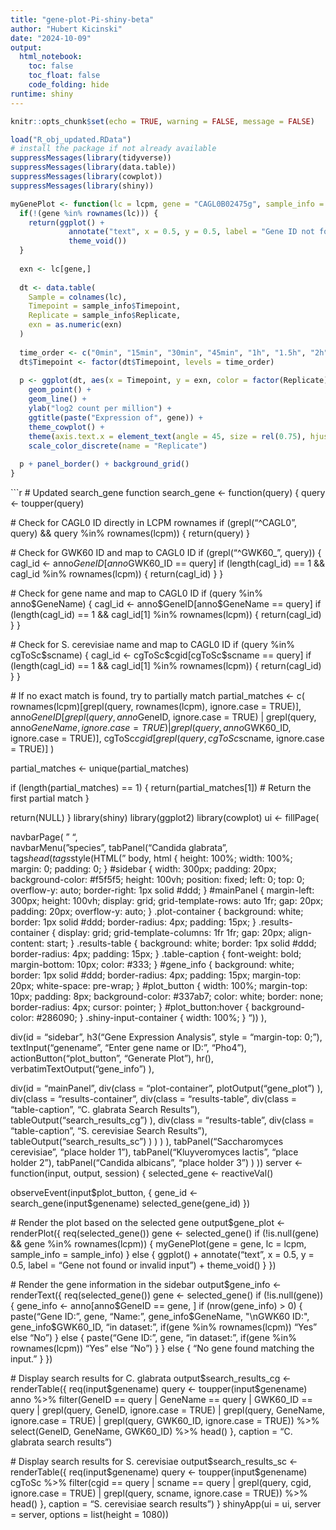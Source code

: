 ```yaml
---
title: "gene-plot-Pi-shiny-beta"
author: "Hubert Kicinski"
date: "2024-10-09"
output: 
  html_notebook:
    toc: false
    toc_float: false
    code_folding: hide
runtime: shiny
---
```

<style type="text/css">
.main-container {
  max-width: 100%;
  margin-left: auto;
  margin-right: auto;
}
</style>
```r
knitr::opts_chunk$set(echo = TRUE, warning = FALSE, message = FALSE)
```
```r
load("R_obj_updated.RData")
# install the package if not already available
suppressMessages(library(tidyverse))
suppressMessages(library(data.table))
suppressMessages(library(cowplot))
suppressMessages(library(shiny))
```
```r
myGenePlot <- function(lc = lcpm, gene = "CAGL0B02475g", sample_info = sample_info) {
  if(!(gene %in% rownames(lc))) {
    return(ggplot() + 
             annotate("text", x = 0.5, y = 0.5, label = "Gene ID not found in expression data") + 
             theme_void())
  }
  
  exn <- lc[gene,]
  
  dt <- data.table(
    Sample = colnames(lc),
    Timepoint = sample_info$Timepoint,
    Replicate = sample_info$Replicate,
    exn = as.numeric(exn)
  )
  
  time_order <- c("0min", "15min", "30min", "45min", "1h", "1.5h", "2h", "3h", "4h", "6h", "8h")
  dt$Timepoint <- factor(dt$Timepoint, levels = time_order)
  
  p <- ggplot(dt, aes(x = Timepoint, y = exn, color = factor(Replicate), group = Replicate)) +
    geom_point() + 
    geom_line() +
    ylab("log2 count per million") + 
    ggtitle(paste("Expression of", gene)) +
    theme_cowplot() + 
    theme(axis.text.x = element_text(angle = 45, size = rel(0.75), hjust = 1)) +
    scale_color_discrete(name = "Replicate")
  
  p + panel_border() + background_grid()
}
```
```r
# Updated search_gene function
search_gene <- function(query) {
  query <- toupper(query)
  
  # Check for CAGL0 ID directly in LCPM rownames
  if (grepl("^CAGL0", query) && query %in% rownames(lcpm)) {
    return(query)
  }
  
  # Check for GWK60 ID and map to CAGL0 ID
  if (grepl("^GWK60_", query)) {
    cagl_id <- anno$GeneID[anno$GWK60_ID == query]
    if (length(cagl_id) == 1 && cagl_id %in% rownames(lcpm)) {
      return(cagl_id)
    }
  }
  
  # Check for gene name and map to CAGL0 ID
  if (query %in% anno$GeneName) {
    cagl_id <- anno$GeneID[anno$GeneName == query]
    if (length(cagl_id) == 1 && cagl_id[1] %in% rownames(lcpm)) {
      return(cagl_id)
    }
  }
  
  # Check for S. cerevisiae name and map to CAGL0 ID
  if (query %in% cgToSc$scname) {
    cagl_id <- cgToSc$cgid[cgToSc$scname == query]
    if (length(cagl_id) == 1 && cagl_id[1] %in% rownames(lcpm)) {
      return(cagl_id)
    }
  }
  
  # If no exact match is found, try to partially match
  partial_matches <- c(
    rownames(lcpm)[grepl(query, rownames(lcpm), ignore.case = TRUE)],
    anno$GeneID[grepl(query, anno$GeneID, ignore.case = TRUE) | 
                grepl(query, anno$GeneName, ignore.case = TRUE) | 
                grepl(query, anno$GWK60_ID, ignore.case = TRUE)],
    cgToSc$cgid[grepl(query, cgToSc$scname, ignore.case = TRUE)]
  )
  
  partial_matches <- unique(partial_matches)
  
  if (length(partial_matches) == 1) {
    return(partial_matches[1])  # Return the first partial match
  }
  
  return(NULL)
}
library(shiny)
library(ggplot2)
library(cowplot)
ui <- fillPage(
  
  navbarPage(
  " ",   
  navbarMenu("species", 
    tabPanel("Candida glabrata", 
  tags$head(
    tags$style(HTML("
      body, html {
        height: 100%;
        width: 100%;
        margin: 0;
        padding: 0;
      }
      #sidebar {
        width: 300px;
        padding: 20px;
        background-color: #f5f5f5;
        height: 100vh;
        position: fixed;
        left: 0;
        top: 0;
        overflow-y: auto;
        border-right: 1px solid #ddd;
      }
      #mainPanel {
        margin-left: 300px;
        height: 100vh;
        display: grid;
        grid-template-rows: auto 1fr;
        gap: 20px;
        padding: 20px;
        overflow-y: auto;
      }
      .plot-container {
        background: white;
        border: 1px solid #ddd;
        border-radius: 4px;
        padding: 15px;
      }
      .results-container {
        display: grid;
        grid-template-columns: 1fr 1fr;
        gap: 20px;
        align-content: start;
      }
      .results-table {
        background: white;
        border: 1px solid #ddd;
        border-radius: 4px;
        padding: 15px;
      }
      .table-caption {
        font-weight: bold;
        margin-bottom: 10px;
        color: #333;
      }
      #gene_info {
        background: white;
        border: 1px solid #ddd;
        border-radius: 4px;
        padding: 15px;
        margin-top: 20px;
        white-space: pre-wrap;
      }
      #plot_button {
        width: 100%;
        margin-top: 10px;
        padding: 8px;
        background-color: #337ab7;
        color: white;
        border: none;
        border-radius: 4px;
        cursor: pointer;
      }
      #plot_button:hover {
        background-color: #286090;
      }
      .shiny-input-container {
        width: 100%;
      }
    "))
  ),
  
  div(id = "sidebar",
    h3("Gene Expression Analysis", style = "margin-top: 0;"),
    textInput("genename", "Enter gene name or ID:", "Pho4"),
    actionButton("plot_button", "Generate Plot"),
    hr(),
    verbatimTextOutput("gene_info")
  ),
  
  div(id = "mainPanel",
    div(class = "plot-container",
      plotOutput("gene_plot")
    ),
    div(class = "results-container",
      div(class = "results-table",
        div(class = "table-caption", "C. glabrata Search Results"),
        tableOutput("search_results_cg")
      ),
      div(class = "results-table",
        div(class = "table-caption", "S. cerevisiae Search Results"),
        tableOutput("search_results_sc")
      )
    )
  )
),
    tabPanel("Saccharomyces cerevisiae", "place holder 1"),
    tabPanel("Kluyveromyces lactis", "place holder 2"),
    tabPanel("Candida albicans", "place holder 3")
  )
))
server <- function(input, output, session) {
  selected_gene <- reactiveVal()
  
  observeEvent(input$plot_button, {
    gene_id <- search_gene(input$genename)
    selected_gene(gene_id)
  })
  
  # Render the plot based on the selected gene
  output$gene_plot <- renderPlot({
    req(selected_gene())
    gene <- selected_gene()
    if (!is.null(gene) && gene %in% rownames(lcpm)) {
      myGenePlot(gene = gene, lc = lcpm, sample_info = sample_info)
    } else {
      ggplot() + 
        annotate("text", x = 0.5, y = 0.5, label = "Gene not found or invalid input") + 
        theme_void()
    }
  })
  
  # Render the gene information in the sidebar
  output$gene_info <- renderText({
    req(selected_gene())
    gene <- selected_gene()
    if (!is.null(gene)) {
      gene_info <- anno[anno$GeneID == gene, ]
      if (nrow(gene_info) > 0) {
        paste("Gene ID:", gene,
              "\nGene Name:", gene_info$GeneName,
              "\nGWK60 ID:", gene_info$GWK60_ID,
              "\nFound in dataset:", if(gene %in% rownames(lcpm)) "Yes" else "No")
      } else {
        paste("Gene ID:", gene, "\nFound in dataset:", if(gene %in% rownames(lcpm)) "Yes" else "No")
      }
    } else {
      "No gene found matching the input."
    }
  })
  
  # Display search results for C. glabrata
  output$search_results_cg <- renderTable({
    req(input$genename)
    query <- toupper(input$genename)
    anno %>% 
      filter(GeneID == query | GeneName == query | GWK60_ID == query |
               grepl(query, GeneID, ignore.case = TRUE) | 
               grepl(query, GeneName, ignore.case = TRUE) |
               grepl(query, GWK60_ID, ignore.case = TRUE)) %>% 
      select(GeneID, GeneName, GWK60_ID) %>%
      head()
  }, caption = "C. glabrata search results")
  
  # Display search results for S. cerevisiae
  output$search_results_sc <- renderTable({
    req(input$genename)
    query <- toupper(input$genename)
    cgToSc %>% 
      filter(cgid == query | scname == query |
               grepl(query, cgid, ignore.case = TRUE) | 
               grepl(query, scname, ignore.case = TRUE)) %>% 
      head()
  }, caption = "S. cerevisiae search results")
}
shinyApp(ui = ui, server = server, options = list(height = 1080))